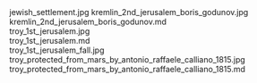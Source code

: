     
<PopImage className="float-right clear-right sm:m-1 sm:ml-4" src={JPG_jewish_settlement_jpg} alt="jewish_settlement.jpg">
	jewish_settlement.jpg
</PopImage>
<PopImage className="float-left clear-left sm:m-1 sm:mr-4" src={JPG_kremlin_2nd_jerusalem_boris_godunov_jpg} alt="kremlin_2nd_jerusalem_boris_godunov.jpg">
	kremlin_2nd_jerusalem_boris_godunov.jpg
</PopImage>
<div className="w-full md:max-w-[80rem] float-right italic">
	<MD_kremlin_2nd_jerusalem_boris_godunov_md />
	kremlin_2nd_jerusalem_boris_godunov.md
</div>
<PopImage className="float-right clear-right sm:m-1 sm:ml-4" src={JPG_troy_1st_jerusalem_jpg} alt="troy_1st_jerusalem.jpg">
	troy_1st_jerusalem.jpg
</PopImage>
<div className="w-full md:max-w-[80rem] float-right italic">
	<MD_troy_1st_jerusalem_md />
	troy_1st_jerusalem.md
</div>
<PopImage className="float-left clear-left sm:m-1 sm:mr-4" src={JPG_troy_1st_jerusalem_fall_jpg} alt="troy_1st_jerusalem_fall.jpg">
	troy_1st_jerusalem_fall.jpg
</PopImage>
<PopImage className="float-right clear-right sm:m-1 sm:ml-4" src={JPG_troy_protected_from_mars_by_antonio_raffaele_calliano_1815_jpg} alt="troy_protected_from_mars_by_antonio_raffaele_calliano_1815.jpg">
	troy_protected_from_mars_by_antonio_raffaele_calliano_1815.jpg
</PopImage>
<div className="w-full md:max-w-[80rem] float-right italic">
	<MD_troy_protected_from_mars_by_antonio_raffaele_calliano_1815_md />
	troy_protected_from_mars_by_antonio_raffaele_calliano_1815.md
</div>
